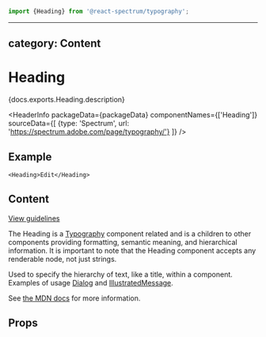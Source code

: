 <!-- Copyright 2020 Adobe. All rights reserved.
This file is licensed to you under the Apache License, Version 2.0 (the "License");
you may not use this file except in compliance with the License. You may obtain a copy
of the License at http://www.apache.org/licenses/LICENSE-2.0
Unless required by applicable law or agreed to in writing, software distributed under
the License is distributed on an "AS IS" BASIS, WITHOUT WARRANTIES OR REPRESENTATIONS
OF ANY KIND, either express or implied. See the License for the specific language
governing permissions and limitations under the License. -->



```jsx import
import {Heading} from '@react-spectrum/typography';
```

---
category: Content
---

# Heading

<p>{docs.exports.Heading.description}</p>

<HeaderInfo
  packageData={packageData}
  componentNames={['Heading']}
  sourceData={[
    {type: 'Spectrum', url: 'https://spectrum.adobe.com/page/typography/'}
  ]} />

## Example

```tsx example
<Heading>Edit</Heading>
```

## Content

[View guidelines](https://spectrum.adobe.com/page/typography/#Heading)

The Heading is a [Typography](https://spectrum.adobe.com/page/typography)
component related and is a children to other components providing formatting,
semantic meaning, and hierarchical information. It is important to note that
the Heading component accepts any renderable node, not just strings.

Used to specify the hierarchy of text, like a title, within a component. Examples of usage
[Dialog](Dialog.html#example) and [IllustratedMessage](IllustratedMessage.html#example).

See [the MDN docs](https://developer.mozilla.org/en-US/docs/Web/HTML/Element/Heading_Elements) for more information.

## Props

<PropTable component={docs.exports.Heading} links={docs.links} />
